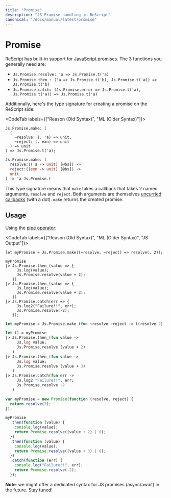 ```yaml
---
title: "Promise"
description: "JS Promise handling in ReScript"
canonical: "/docs/manual/latest/promise"
---
```


# Promise

ReScript has built-in support for [JavaScript promises](api/js/promise). The 3 functions you generally need are:

- `Js.Promise.resolve: 'a => Js.Promise.t('a)`
- `Js.Promise.then_: ('a => Js.Promise.t('b), Js.Promise.t('a)) => Js.Promise.t('b)`
- `Js.Promise.catch: (Js.Promise.error => Js.Promise.t('a), Js.Promise.t('a)) => Js.Promise.t('a)`

Additionally, here's the type signature for creating a promise on the ReScript side:

<CodeTab labels={["Reason (Old Syntax)", "ML (Older Syntax)"]}>

```rei
Js.Promise.make: (
  (
    ~resolve: (. 'a) => unit,
    ~reject: (. exn) => unit
  ) => unit
) => Js.Promise.t('a);
```
```mli
Js.Promise.make: (
  resolve:(('a -> unit) [@bs]) ->
  reject:((exn -> unit) [@bs]) ->
  unit
) -> 'a Js.Promise.t
```

</CodeTab>

This type signature means that `make` takes a callback that takes 2 named arguments, `resolve` and `reject`. Both arguments are themselves [uncurried callbacks](
function.md#uncurried-function) (with a dot). `make` returns the created promise.

## Usage

Using the [pipe operator](pipe.md):

<CodeTab labels={["Reason (Old Syntax)", "ML (Older Syntax)", "JS Output"]}>

```re
let myPromise = Js.Promise.make((~resolve, ~reject) => resolve(. 2));

myPromise
|> Js.Promise.then_(value => {
     Js.log(value);
     Js.Promise.resolve(value + 2);
   })
|> Js.Promise.then_(value => {
     Js.log(value);
     Js.Promise.resolve(value + 3);
   })
|> Js.Promise.catch(err => {
     Js.log2("Failure!!", err);
     Js.Promise.resolve(-2);
   });
```
```ml
let myPromise = Js.Promise.make (fun ~resolve ~reject -> ((resolve 2) [@bs]))

let () = myPromise
|> Js.Promise.then_(fun value ->
     Js.log value;
     Js.Promise.resolve (value + 2)
   )
|> Js.Promise.then_(fun value ->
     Js.log value;
     Js.Promise.resolve (value + 3)
   )
|> Js.Promise.catch(fun err ->
     Js.log2 "Failure!!", err;
     Js.Promise.resolve -2
   )
```
```js
var myPromise = new Promise(function (resolve, reject) {
  return resolve(2);
});

myPromise
  .then(function (value) {
    console.log(value);
    return Promise.resolve((value + 2) | 0);
  })
  .then(function (value) {
    console.log(value);
    return Promise.resolve((value + 3) | 0);
  })
  .catch(function (err) {
    console.log("Failure!!", err);
    return Promise.resolve(-2);
  });
```

</CodeTab>

**Note**: we might offer a dedicated syntax for JS promises (async/await) in the future. Stay tuned!
